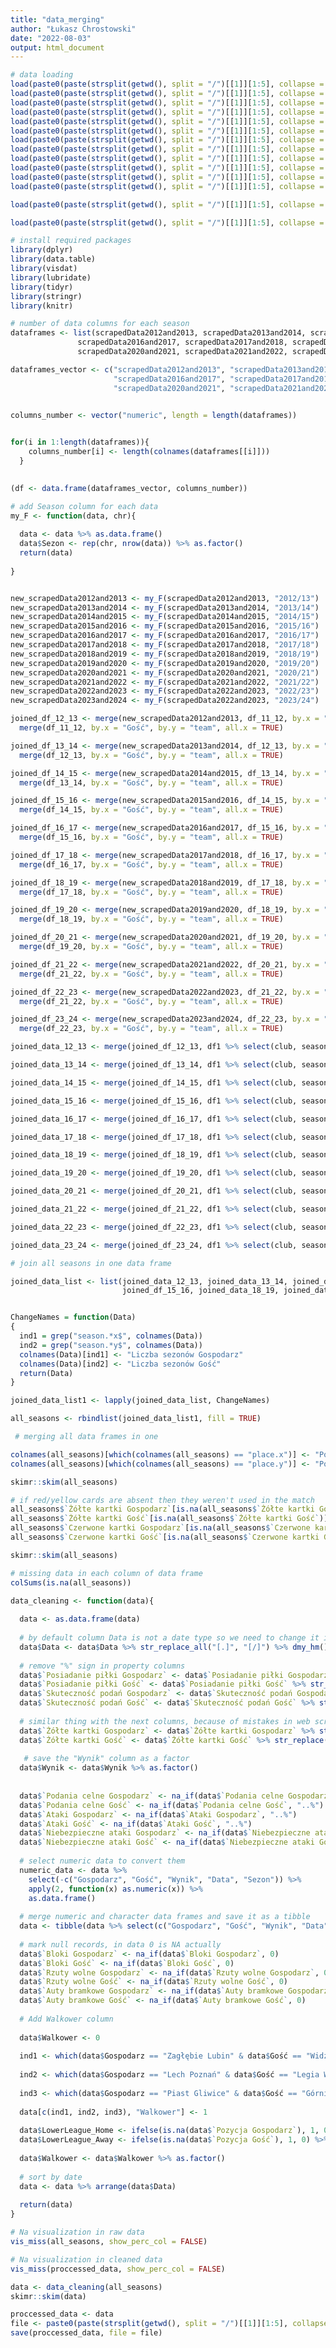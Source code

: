 ---
title: "data_merging"
author: "Łukasz Chrostowski"
date: "2022-08-03"
output: html_document
---

```{r, echo=FALSE}
# data loading
load(paste0(paste(strsplit(getwd(), split = "/")[[1]][1:5], collapse = "/"), "/data/scrapedData2012and2013.Rdata"))
load(paste0(paste(strsplit(getwd(), split = "/")[[1]][1:5], collapse = "/"), "/data/scrapedData2013and2014.Rdata"))
load(paste0(paste(strsplit(getwd(), split = "/")[[1]][1:5], collapse = "/"), "/data/scrapedData2014and2015.Rdata"))
load(paste0(paste(strsplit(getwd(), split = "/")[[1]][1:5], collapse = "/"), "/data/scrapedData2015and2016.Rdata"))
load(paste0(paste(strsplit(getwd(), split = "/")[[1]][1:5], collapse = "/"), "/data/scrapedData2016and2017.Rdata"))
load(paste0(paste(strsplit(getwd(), split = "/")[[1]][1:5], collapse = "/"), "/data/scrapedData2017and2018.Rdata"))
load(paste0(paste(strsplit(getwd(), split = "/")[[1]][1:5], collapse = "/"), "/data/scrapedData2018and2019.Rdata"))
load(paste0(paste(strsplit(getwd(), split = "/")[[1]][1:5], collapse = "/"), "/data/scrapedData2019and2020.Rdata"))
load(paste0(paste(strsplit(getwd(), split = "/")[[1]][1:5], collapse = "/"), "/data/scrapedData2020and2021.Rdata"))
load(paste0(paste(strsplit(getwd(), split = "/")[[1]][1:5], collapse = "/"), "/data/scrapedData2021and2022.Rdata"))
load(paste0(paste(strsplit(getwd(), split = "/")[[1]][1:5], collapse = "/"), "/data/scrapedData2022and2023.Rdata"))
load(paste0(paste(strsplit(getwd(), split = "/")[[1]][1:5], collapse = "/"), "/data/scrapedData2023and2024.Rdata"))

load(paste0(paste(strsplit(getwd(), split = "/")[[1]][1:5], collapse = "/"), "/data/table_data.Rdata")) # load table for each season

load(paste0(paste(strsplit(getwd(), split = "/")[[1]][1:5], collapse = "/"), "/data/number_of_seasons_by_each_club.Rdata")) # load data of seasons number for each club


```

```{r, message=FALSE, warning=FALSE}
# install required packages
library(dplyr)
library(data.table)
library(visdat)
library(lubridate)
library(tidyr)
library(stringr)
library(knitr)
```

```{r}
# number of data columns for each season
dataframes <- list(scrapedData2012and2013, scrapedData2013and2014, scrapedData2014and2015, scrapedData2015and2016,
               scrapedData2016and2017, scrapedData2017and2018, scrapedData2018and2019, scrapedData2019and2020,
               scrapedData2020and2021, scrapedData2021and2022, scrapedData2022and2023, scrapedData2023and2024)

dataframes_vector <- c("scrapedData2012and2013", "scrapedData2013and2014", "scrapedData2014and2015", "scrapedData2015and2016",
                       "scrapedData2016and2017", "scrapedData2017and2018", "scrapedData2018and2019", "scrapedData2019and2020",
                       "scrapedData2020and2021", "scrapedData2021and2022", "scrapedData2022and2023", "scrapedData2023and2024")


columns_number <- vector("numeric", length = length(dataframes))

  
for(i in 1:length(dataframes)){
    columns_number[i] <- length(colnames(dataframes[[i]]))
  }
  

(df <- data.frame(dataframes_vector, columns_number)) 

```

```{r}
# add Season column for each data
my_F <- function(data, chr){
  
  data <- data %>% as.data.frame()
  data$Sezon <- rep(chr, nrow(data)) %>% as.factor()
  return(data)
  
}


new_scrapedData2012and2013 <- my_F(scrapedData2012and2013, "2012/13")
new_scrapedData2013and2014 <- my_F(scrapedData2013and2014, "2013/14")
new_scrapedData2014and2015 <- my_F(scrapedData2014and2015, "2014/15")
new_scrapedData2015and2016 <- my_F(scrapedData2015and2016, "2015/16")
new_scrapedData2016and2017 <- my_F(scrapedData2016and2017, "2016/17")
new_scrapedData2017and2018 <- my_F(scrapedData2017and2018, "2017/18")
new_scrapedData2018and2019 <- my_F(scrapedData2018and2019, "2018/19")
new_scrapedData2019and2020 <- my_F(scrapedData2019and2020, "2019/20")
new_scrapedData2020and2021 <- my_F(scrapedData2020and2021, "2020/21")
new_scrapedData2021and2022 <- my_F(scrapedData2021and2022, "2021/22")
new_scrapedData2022and2023 <- my_F(scrapedData2022and2023, "2022/23")
new_scrapedData2023and2024 <- my_F(scrapedData2022and2023, "2023/24")

joined_df_12_13 <- merge(new_scrapedData2012and2013, df_11_12, by.x = "Gospodarz", by.y = "team", all.x = TRUE) %>%
  merge(df_11_12, by.x = "Gość", by.y = "team", all.x = TRUE)

joined_df_13_14 <- merge(new_scrapedData2013and2014, df_12_13, by.x = "Gospodarz", by.y = "team", all.x = TRUE) %>% 
  merge(df_12_13, by.x = "Gość", by.y = "team", all.x = TRUE)

joined_df_14_15 <- merge(new_scrapedData2014and2015, df_13_14, by.x = "Gospodarz", by.y = "team", all.x = TRUE) %>% 
  merge(df_13_14, by.x = "Gość", by.y = "team", all.x = TRUE)

joined_df_15_16 <- merge(new_scrapedData2015and2016, df_14_15, by.x = "Gospodarz", by.y = "team", all.x = TRUE) %>% 
  merge(df_14_15, by.x = "Gość", by.y = "team", all.x = TRUE)

joined_df_16_17 <- merge(new_scrapedData2016and2017, df_15_16, by.x = "Gospodarz", by.y = "team", all.x = TRUE) %>% 
  merge(df_15_16, by.x = "Gość", by.y = "team", all.x = TRUE)

joined_df_17_18 <- merge(new_scrapedData2017and2018, df_16_17, by.x = "Gospodarz", by.y = "team", all.x = TRUE) %>% 
  merge(df_16_17, by.x = "Gość", by.y = "team", all.x = TRUE)

joined_df_18_19 <- merge(new_scrapedData2018and2019, df_17_18, by.x = "Gospodarz", by.y = "team", all.x = TRUE) %>% 
  merge(df_17_18, by.x = "Gość", by.y = "team", all.x = TRUE)

joined_df_19_20 <- merge(new_scrapedData2019and2020, df_18_19, by.x = "Gospodarz", by.y = "team", all.x = TRUE) %>% 
  merge(df_18_19, by.x = "Gość", by.y = "team", all.x = TRUE)

joined_df_20_21 <- merge(new_scrapedData2020and2021, df_19_20, by.x = "Gospodarz", by.y = "team", all.x = TRUE) %>% 
  merge(df_19_20, by.x = "Gość", by.y = "team", all.x = TRUE)

joined_df_21_22 <- merge(new_scrapedData2021and2022, df_20_21, by.x = "Gospodarz", by.y = "team", all.x = TRUE) %>% 
  merge(df_21_22, by.x = "Gość", by.y = "team", all.x = TRUE)

joined_df_22_23 <- merge(new_scrapedData2022and2023, df_21_22, by.x = "Gospodarz", by.y = "team", all.x = TRUE) %>% 
  merge(df_21_22, by.x = "Gość", by.y = "team", all.x = TRUE)

joined_df_23_24 <- merge(new_scrapedData2023and2024, df_22_23, by.x = "Gospodarz", by.y = "team", all.x = TRUE) %>% 
  merge(df_22_23, by.x = "Gość", by.y = "team", all.x = TRUE)

joined_data_12_13 <- merge(joined_df_12_13, df1 %>% select(club, season12.13), by.x = "Gospodarz", by.y = "club", all.x = TRUE) %>% merge(df1 %>% select(club, season12.13), by.x = "Gość", by.y = "club", all.x = TRUE)

joined_data_13_14 <- merge(joined_df_13_14, df1 %>% select(club, season13.14), by.x = "Gospodarz", by.y = "club", all.x = TRUE) %>% merge(df1 %>% select(club, season13.14), by.x = "Gość", by.y = "club", all.x = TRUE)

joined_data_14_15 <- merge(joined_df_14_15, df1 %>% select(club, season14.15), by.x = "Gospodarz", by.y = "club", all.x = TRUE) %>% merge(df1 %>% select(club, season14.15), by.x = "Gość", by.y = "club", all.x = TRUE)

joined_data_15_16 <- merge(joined_df_15_16, df1 %>% select(club, season15.16), by.x = "Gospodarz", by.y = "club", all.x = TRUE) %>% merge(df1 %>% select(club, season15.16), by.x = "Gość", by.y = "club", all.x = TRUE)

joined_data_16_17 <- merge(joined_df_16_17, df1 %>% select(club, season16.17), by.x = "Gospodarz", by.y = "club", all.x = TRUE) %>% merge(df1 %>% select(club, season16.17), by.x = "Gość", by.y = "club", all.x = TRUE)

joined_data_17_18 <- merge(joined_df_17_18, df1 %>% select(club, season17.18), by.x = "Gospodarz", by.y = "club", all.x = TRUE) %>% merge(df1 %>% select(club, season17.18), by.x = "Gość", by.y = "club", all.x = TRUE)

joined_data_18_19 <- merge(joined_df_18_19, df1 %>% select(club, season18.19), by.x = "Gospodarz", by.y = "club", all.x = TRUE) %>% merge(df1 %>% select(club, season18.19), by.x = "Gość", by.y = "club", all.x = TRUE)

joined_data_19_20 <- merge(joined_df_19_20, df1 %>% select(club, season19.20), by.x = "Gospodarz", by.y = "club", all.x = TRUE) %>% merge(df1 %>% select(club, season19.20), by.x = "Gość", by.y = "club", all.x = TRUE)

joined_data_20_21 <- merge(joined_df_20_21, df1 %>% select(club, season20.21), by.x = "Gospodarz", by.y = "club", all.x = TRUE) %>% merge(df1 %>% select(club, season20.21), by.x = "Gość", by.y = "club", all.x = TRUE)

joined_data_21_22 <- merge(joined_df_21_22, df1 %>% select(club, season21.22), by.x = "Gospodarz", by.y = "club", all.x = TRUE) %>% merge(df1 %>% select(club, season21.22), by.x = "Gość", by.y = "club", all.x = TRUE)

joined_data_22_23 <- merge(joined_df_22_23, df1 %>% select(club, season22.23), by.x = "Gospodarz", by.y = "club", all.x = TRUE) %>% merge(df1 %>% select(club, season22.23), by.x = "Gość", by.y = "club", all.x = TRUE)

joined_data_23_24 <- merge(joined_df_23_24, df1 %>% select(club, season23.24), by.x = "Gospodarz", by.y = "club", all.x = TRUE) %>% merge(df1 %>% select(club, season23.24), by.x = "Gość", by.y = "club", all.x = TRUE)

```


```{r}
# join all seasons in one data frame

joined_data_list <- list(joined_data_12_13, joined_data_13_14, joined_data_14_15, joined_data_15_16, joined_data_16_17, joined_data_17_18,      
                         joined_df_15_16, joined_data_18_19, joined_data_19_20, joined_df_20_21, joined_df_21_22, joined_df_22_23)


ChangeNames = function(Data)
{
  ind1 = grep("season.*x$", colnames(Data))
  ind2 = grep("season.*y$", colnames(Data))
  colnames(Data)[ind1] <- "Liczba sezonów Gospodarz"
  colnames(Data)[ind2] <- "Liczba sezonów Gość"
  return(Data)
}

joined_data_list1 <- lapply(joined_data_list, ChangeNames)

all_seasons <- rbindlist(joined_data_list1, fill = TRUE)

 # merging all data frames in one

colnames(all_seasons)[which(colnames(all_seasons) == "place.x")] <- "Pozycja Gospodarz"
colnames(all_seasons)[which(colnames(all_seasons) == "place.y")] <- "Pozycja Gość"

skimr::skim(all_seasons)

# if red/yellow cards are absent then they weren't used in the match
all_seasons$`Żółte kartki Gospodarz`[is.na(all_seasons$`Żółte kartki Gospodarz`)] <- 0
all_seasons$`Żółte kartki Gość`[is.na(all_seasons$`Żółte kartki Gość`)] <- 0
all_seasons$`Czerwone kartki Gospodarz`[is.na(all_seasons$`Czerwone kartki Gospodarz`)] <- 0
all_seasons$`Czerwone kartki Gość`[is.na(all_seasons$`Czerwone kartki Gość`)] <- 0

skimr::skim(all_seasons)
```

```{r}
# missing data in each column of data frame
colSums(is.na(all_seasons))
```

```{r, warning=FALSE}
data_cleaning <- function(data){
  
  data <- as.data.frame(data)
  
  # by default column Data is not a date type so we need to change it in correct way using stringr and lubridate packages
  data$Data <- data$Data %>% str_replace_all("[.]", "[/]") %>% dmy_hm() 
  
  # remove "%" sign in property columns
  data$`Posiadanie piłki Gospodarz` <- data$`Posiadanie piłki Gospodarz` %>% str_replace_all("[%]", "") %>% as.numeric()
  data$`Posiadanie piłki Gość` <- data$`Posiadanie piłki Gość` %>% str_replace_all("[%]", "") %>% as.numeric() 
  data$`Skuteczność podań Gospodarz` <- data$`Skuteczność podań Gospodarz` %>% str_replace_all("[%]", "") %>% as.numeric()
  data$`Skuteczność podań Gość` <- data$`Skuteczność podań Gość` %>% str_replace_all("[%]", "") %>% as.numeric() 
  
  # similar thing with the next columns, because of mistakes in web scraping
  data$`Żółte kartki Gospodarz` <- data$`Żółte kartki Gospodarz` %>% str_replace("..%", "")
  data$`Żółte kartki Gość` <- data$`Żółte kartki Gość` %>% str_replace("..%", "") 
  
   # save the "Wynik" column as a factor
  data$Wynik <- data$Wynik %>% as.factor()
  
  
  data$`Podania celne Gospodarz` <- na_if(data$`Podania celne Gospodarz`, "..%")
  data$`Podania celne Gość` <- na_if(data$`Podania celne Gość`, "..%")
  data$`Ataki Gospodarz` <- na_if(data$`Ataki Gospodarz`, "..%")
  data$`Ataki Gość` <- na_if(data$`Ataki Gość`, "..%")
  data$`Niebezpieczne ataki Gospodarz` <- na_if(data$`Niebezpieczne ataki Gospodarz`, "..%")
  data$`Niebezpieczne ataki Gość` <- na_if(data$`Niebezpieczne ataki Gość`, "..%")
  
  # select numeric data to convert them
  numeric_data <- data %>%
    select(-c("Gospodarz", "Gość", "Wynik", "Data", "Sezon")) %>% 
    apply(2, function(x) as.numeric(x)) %>% 
    as.data.frame()
  
  # merge numeric and character data frames and save it as a tibble
  data <- tibble(data %>% select(c("Gospodarz", "Gość", "Wynik", "Data", "Sezon")) %>% as.data.frame(), numeric_data)  
  
  # mark null records, in data 0 is NA actually
  data$`Bloki Gospodarz` <- na_if(data$`Bloki Gospodarz`, 0)
  data$`Bloki Gość` <- na_if(data$`Bloki Gość`, 0)
  data$`Rzuty wolne Gospodarz` <- na_if(data$`Rzuty wolne Gospodarz`, 0)
  data$`Rzuty wolne Gość` <- na_if(data$`Rzuty wolne Gość`, 0)
  data$`Auty bramkowe Gospodarz` <- na_if(data$`Auty bramkowe Gospodarz`, 0)
  data$`Auty bramkowe Gość` <- na_if(data$`Auty bramkowe Gość`, 0)
  
  # Add Walkower column
  
  data$Walkower <- 0
  
  ind1 <- which(data$Gospodarz == "Zagłębie Lubin" & data$Gość == "Widzew Łódź" & data$Wynik == "A")
  
  ind2 <- which(data$Gospodarz == "Lech Poznań" & data$Gość == "Legia Warszawa" & data$Wynik == "A" & data$`Gole Gość` == 3)
  
  ind3 <- which(data$Gospodarz == "Piast Gliwice" & data$Gość == "Górnik Zabrze" & data$Wynik == "A")
  
  data[c(ind1, ind2, ind3), "Walkower"] <- 1
  
  data$LowerLeague_Home <- ifelse(is.na(data$`Pozycja Gospodarz`), 1, 0) %>% as.factor()
  data$LowerLeague_Away <- ifelse(is.na(data$`Pozycja Gość`), 1, 0) %>% as.factor()
  
  data$Walkower <- data$Walkower %>% as.factor()
  
  # sort by date
  data <- data %>% arrange(data$Data)
  
  return(data)
}
```

```{r, warning=FALSE}
# Na visualization in raw data
vis_miss(all_seasons, show_perc_col = FALSE) 

# Na visualization in cleaned data
vis_miss(proccessed_data, show_perc_col = FALSE)
```

```{r, results = 'asis'}
data <- data_cleaning(all_seasons)
skimr::skim(data)
```

```{r, echo = FALSE}
proccessed_data <- data
file <- paste0(paste(strsplit(getwd(), split = "/")[[1]][1:5], collapse = "/"), "/output/processed_data.Rdata")
save(proccessed_data, file = file)
```





